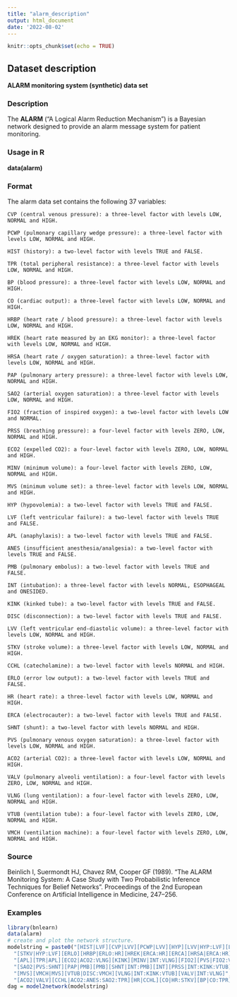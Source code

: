 ```yaml
---
title: "alarm_description"
output: html_document
date: '2022-08-02'
---
```


```r
knitr::opts_chunk$set(echo = TRUE)
```

## Dataset description

**ALARM monitoring system (synthetic) data set**


### Description

The **ALARM** ("A Logical Alarm Reduction Mechanism") is a Bayesian network designed to provide an alarm message system for patient monitoring.

### Usage in R

**data(alarm)**

### Format

The alarm data set contains the following 37 variables:

    CVP (central venous pressure): a three-level factor with levels LOW, NORMAL and HIGH.

    PCWP (pulmonary capillary wedge pressure): a three-level factor with levels LOW, NORMAL and HIGH.

    HIST (history): a two-level factor with levels TRUE and FALSE.

    TPR (total peripheral resistance): a three-level factor with levels LOW, NORMAL and HIGH.

    BP (blood pressure): a three-level factor with levels LOW, NORMAL and HIGH.

    CO (cardiac output): a three-level factor with levels LOW, NORMAL and HIGH.

    HRBP (heart rate / blood pressure): a three-level factor with levels LOW, NORMAL and HIGH.

    HREK (heart rate measured by an EKG monitor): a three-level factor with levels LOW, NORMAL and HIGH.

    HRSA (heart rate / oxygen saturation): a three-level factor with levels LOW, NORMAL and HIGH.

    PAP (pulmonary artery pressure): a three-level factor with levels LOW, NORMAL and HIGH.

    SAO2 (arterial oxygen saturation): a three-level factor with levels LOW, NORMAL and HIGH.

    FIO2 (fraction of inspired oxygen): a two-level factor with levels LOW and NORMAL.

    PRSS (breathing pressure): a four-level factor with levels ZERO, LOW, NORMAL and HIGH.

    ECO2 (expelled CO2): a four-level factor with levels ZERO, LOW, NORMAL and HIGH.

    MINV (minimum volume): a four-level factor with levels ZERO, LOW, NORMAL and HIGH.

    MVS (minimum volume set): a three-level factor with levels LOW, NORMAL and HIGH.

    HYP (hypovolemia): a two-level factor with levels TRUE and FALSE.

    LVF (left ventricular failure): a two-level factor with levels TRUE and FALSE.

    APL (anaphylaxis): a two-level factor with levels TRUE and FALSE.

    ANES (insufficient anesthesia/analgesia): a two-level factor with levels TRUE and FALSE.

    PMB (pulmonary embolus): a two-level factor with levels TRUE and FALSE.

    INT (intubation): a three-level factor with levels NORMAL, ESOPHAGEAL and ONESIDED.

    KINK (kinked tube): a two-level factor with levels TRUE and FALSE.

    DISC (disconnection): a two-level factor with levels TRUE and FALSE.

    LVV (left ventricular end-diastolic volume): a three-level factor with levels LOW, NORMAL and HIGH.

    STKV (stroke volume): a three-level factor with levels LOW, NORMAL and HIGH.

    CCHL (catecholamine): a two-level factor with levels NORMAL and HIGH.

    ERLO (error low output): a two-level factor with levels TRUE and FALSE.

    HR (heart rate): a three-level factor with levels LOW, NORMAL and HIGH.

    ERCA (electrocauter): a two-level factor with levels TRUE and FALSE.

    SHNT (shunt): a two-level factor with levels NORMAL and HIGH.

    PVS (pulmonary venous oxygen saturation): a three-level factor with levels LOW, NORMAL and HIGH.

    ACO2 (arterial CO2): a three-level factor with levels LOW, NORMAL and HIGH.

    VALV (pulmonary alveoli ventilation): a four-level factor with levels ZERO, LOW, NORMAL and HIGH.

    VLNG (lung ventilation): a four-level factor with levels ZERO, LOW, NORMAL and HIGH.

    VTUB (ventilation tube): a four-level factor with levels ZERO, LOW, NORMAL and HIGH.

    VMCH (ventilation machine): a four-level factor with levels ZERO, LOW, NORMAL and HIGH.
    
### Source

Beinlich I, Suermondt HJ, Chavez RM, Cooper GF (1989). "The ALARM Monitoring System: A Case Study with Two Probabilistic Inference Techniques for Belief Networks". Proceedings of the 2nd European Conference on Artificial Intelligence in Medicine, 247–256.

### Examples


```r
library(bnlearn)
data(alarm)
# create and plot the network structure.
modelstring = paste0("[HIST|LVF][CVP|LVV][PCWP|LVV][HYP][LVV|HYP:LVF][LVF]",
  "[STKV|HYP:LVF][ERLO][HRBP|ERLO:HR][HREK|ERCA:HR][ERCA][HRSA|ERCA:HR][ANES]",
  "[APL][TPR|APL][ECO2|ACO2:VLNG][KINK][MINV|INT:VLNG][FIO2][PVS|FIO2:VALV]",
  "[SAO2|PVS:SHNT][PAP|PMB][PMB][SHNT|INT:PMB][INT][PRSS|INT:KINK:VTUB][DISC]",
  "[MVS][VMCH|MVS][VTUB|DISC:VMCH][VLNG|INT:KINK:VTUB][VALV|INT:VLNG]",
  "[ACO2|VALV][CCHL|ACO2:ANES:SAO2:TPR][HR|CCHL][CO|HR:STKV][BP|CO:TPR]")
dag = model2network(modelstring)
```





